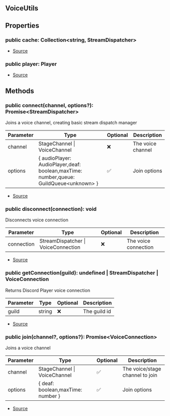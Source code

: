 ## VoiceUtils



## Properties
### public cache: Collection\<string, StreamDispatcher>
- [Source](https://github.com/Androz2091/discord-player/blob/e5339f1/packages/discord-player/src/VoiceInterface/VoiceUtils.ts#L9)
### public player: Player
- [Source](https://github.com/Androz2091/discord-player/blob/e5339f1/packages/discord-player/src/VoiceInterface/VoiceUtils.ts#L15)

## Methods
### public connect(channel, options?): Promise\<StreamDispatcher>
Joins a voice channel, creating basic stream dispatch manager



| Parameter | Type | Optional | Description |
| ----------- | ----------- | ----------- | ----------- |
| channel | StageChannel \| VoiceChannel | ❌ | The voice channel |
| options | \{ audioPlayer: AudioPlayer,deaf: boolean,maxTime: number,queue: GuildQueue\<unknown> } | ✅ | Join options |


- [Source](https://github.com/Androz2091/discord-player/blob/e5339f1/packages/discord-player/src/VoiceInterface/VoiceUtils.ts#L29)
### public disconnect(connection): void
Disconnects voice connection



| Parameter | Type | Optional | Description |
| ----------- | ----------- | ----------- | ----------- |
| connection | StreamDispatcher \| VoiceConnection | ❌ | The voice connection |


- [Source](https://github.com/Androz2091/discord-player/blob/e5339f1/packages/discord-player/src/VoiceInterface/VoiceUtils.ts#L74)
### public getConnection(guild): undefined \| StreamDispatcher \| VoiceConnection
Returns Discord Player voice connection



| Parameter | Type | Optional | Description |
| ----------- | ----------- | ----------- | ----------- |
| guild | string | ❌ | The guild id |


- [Source](https://github.com/Androz2091/discord-player/blob/e5339f1/packages/discord-player/src/VoiceInterface/VoiceUtils.ts#L89)
### public join(channel?, options?): Promise\<VoiceConnection>
Joins a voice channel



| Parameter | Type | Optional | Description |
| ----------- | ----------- | ----------- | ----------- |
| channel | StageChannel \| VoiceChannel | ✅ | The voice/stage channel to join |
| options | \{ deaf: boolean,maxTime: number } | ✅ | Join options |


- [Source](https://github.com/Androz2091/discord-player/blob/e5339f1/packages/discord-player/src/VoiceInterface/VoiceUtils.ts#L51)